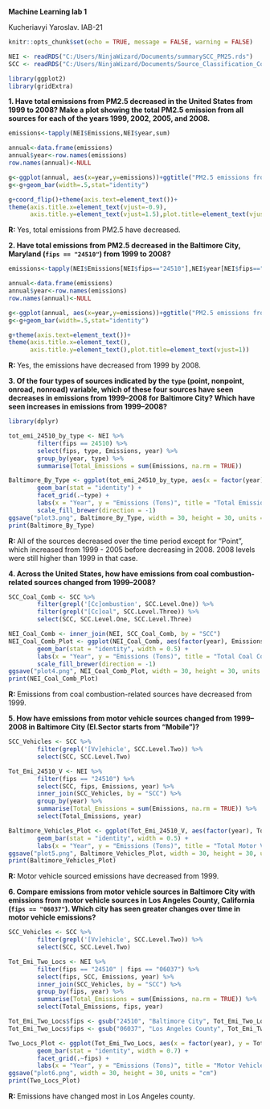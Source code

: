 
**Machine Learning lab 1**

Kucheriavyi Yaroslav. ІАВ-21

```r
knitr::opts_chunk$set(echo = TRUE, message = FALSE, warning = FALSE)
```

```r
NEI <- readRDS("C:/Users/NinjaWizard/Documents/summarySCC_PM25.rds")
SCC <- readRDS("C:/Users/NinjaWizard/Documents/Source_Classification_Code.rds")

library(ggplot2)
library(gridExtra)
```

**1. Have total emissions from PM2.5 decreased in the United States from 1999 to 2008? Make a plot showing the total PM2.5 emission from all sources for each of the years 1999, 2002, 2005, and 2008.**
```r
emissions<-tapply(NEI$Emissions,NEI$year,sum)

annual<-data.frame(emissions)
annual$year<-row.names(emissions)
row.names(annual)<-NULL

g<-ggplot(annual, aes(x=year,y=emissions))+ggtitle("PM2.5 emissions from all sources")
g<-g+geom_bar(width=.5,stat="identity")

g+coord_flip()+theme(axis.text=element_text())+
theme(axis.title.x=element_text(vjust=-0.9),
      axis.title.y=element_text(vjust=1.5),plot.title=element_text(vjust=1))
```

**R: **Yes, total emissions from PM2.5 have decreased.

**2. Have total emissions from PM2.5 decreased in the Baltimore City, Maryland (`fips == "24510"`) from 1999 to 2008?**
```r
emissions<-tapply(NEI$Emissions[NEI$fips=="24510"],NEI$year[NEI$fips=="24510"],sum)

annual<-data.frame(emissions)
annual$year<-row.names(emissions)
row.names(annual)<-NULL

g<-ggplot(annual, aes(x=year,y=emissions))+ggtitle("PM2.5 emissions from all sources in Baltimore")
g<-g+geom_bar(width=.5,stat="identity")

g+theme(axis.text=element_text())+
theme(axis.title.x=element_text(),
      axis.title.y=element_text(),plot.title=element_text(vjust=1))
```

**R: **Yes, the emissions have decreased from 1999 by 2008.

**3. Of the four types of sources indicated by the `type` (point, nonpoint, onroad, nonroad) variable, which of these four sources have seen decreases in emissions from 1999–2008 for Baltimore City? Which have seen increases in emissions from 1999–2008?**
```r
library(dplyr)

tot_emi_24510_by_type <- NEI %>%
        filter(fips == 24510) %>%
        select(fips, type, Emissions, year) %>%
        group_by(year, type) %>%
        summarise(Total_Emissions = sum(Emissions, na.rm = TRUE))

Baltimore_By_Type <- ggplot(tot_emi_24510_by_type, aes(x = factor(year), y = Total_Emissions, fill = type)) +
        geom_bar(stat = "identity") +
        facet_grid(.~type) + 
        labs(x = "Year", y = "Emissions (Tons)", title = "Total Emissions By Type In Baltimore") +
        scale_fill_brewer(direction = -1)
ggsave("plot3.png", Baltimore_By_Type, width = 30, height = 30, units = "cm")
print(Baltimore_By_Type)
```

**R: **All of the sources decreased over the time period except for “Point”, which increased from 1999 - 2005 before decreasing in 2008. 2008 levels were still higher than 1999 in that case.

**4. Across the United States, how have emissions from coal combustion-related sources changed from 1999–2008?**
```r
SCC_Coal_Comb <- SCC %>%
        filter(grepl('[Cc]ombustion', SCC.Level.One)) %>%
        filter(grepl("[Cc]oal", SCC.Level.Three)) %>%
        select(SCC, SCC.Level.One, SCC.Level.Three)

NEI_Coal_Comb <- inner_join(NEI, SCC_Coal_Comb, by = "SCC")
NEI_Coal_Comb_Plot <- ggplot(NEI_Coal_Comb, aes(factor(year), Emissions)) +
        geom_bar(stat = "identity", width = 0.5) +
        labs(x = "Year", y = "Emissions (Tons)", title = "Total Coal Combustion Related Emissions") +
        scale_fill_brewer(direction = -1)
ggsave("plot4.png", NEI_Coal_Comb_Plot, width = 30, height = 30, units = "cm")
print(NEI_Coal_Comb_Plot)
```

**R: **Emissions from coal combustion-related sources have decreased from 1999.

**5. How have emissions from motor vehicle sources changed from 1999–2008 in Baltimore City (EI.Sector starts from "Mobile")?**
```r
SCC_Vehicles <- SCC %>%
        filter(grepl('[Vv]ehicle', SCC.Level.Two)) %>%
        select(SCC, SCC.Level.Two)

Tot_Emi_24510_V <- NEI %>%
        filter(fips == "24510") %>%
        select(SCC, fips, Emissions, year) %>%
        inner_join(SCC_Vehicles, by = "SCC") %>%
        group_by(year) %>%
        summarise(Total_Emissions = sum(Emissions, na.rm = TRUE)) %>%
        select(Total_Emissions, year)

Baltimore_Vehicles_Plot <- ggplot(Tot_Emi_24510_V, aes(factor(year), Total_Emissions)) +
        geom_bar(stat = "identity", width = 0.5) +
        labs(x = "Year", y = "Emissions (Tons)", title = "Total Motor Vehicle Related Emissions In Baltimore")
ggsave("plot5.png", Baltimore_Vehicles_Plot, width = 30, height = 30, units = "cm")
print(Baltimore_Vehicles_Plot)
```

**R: **Motor vehicle sourced emissions have decreased from 1999.

**6. Compare emissions from motor vehicle sources in Baltimore City with emissions from motor vehicle sources in Los Angeles County, California (`fips == "06037"`). Which city has seen greater changes over time in motor vehicle emissions?**
```r
SCC_Vehicles <- SCC %>%
        filter(grepl('[Vv]ehicle', SCC.Level.Two)) %>%
        select(SCC, SCC.Level.Two)

Tot_Emi_Two_Locs <- NEI %>%
        filter(fips == "24510" | fips == "06037") %>%
        select(fips, SCC, Emissions, year) %>%
        inner_join(SCC_Vehicles, by = "SCC") %>%
        group_by(fips, year) %>%
        summarise(Total_Emissions = sum(Emissions, na.rm = TRUE)) %>%
        select(Total_Emissions, fips, year)

Tot_Emi_Two_Locs$fips <- gsub("24510", "Baltimore City", Tot_Emi_Two_Locs$fips)
Tot_Emi_Two_Locs$fips <- gsub("06037", "Los Angeles County", Tot_Emi_Two_Locs$fips)

Two_Locs_Plot <- ggplot(Tot_Emi_Two_Locs, aes(x = factor(year), y = Total_Emissions, fill = fips)) +
        geom_bar(stat = "identity", width = 0.7) +
        facet_grid(.~fips) + 
        labs(x = "Year", y = "Emissions (Tons)", title = "Motor Vehicle Emissions in Baltimore City and Los Angeles County")
ggsave("plot6.png", width = 30, height = 30, units = "cm")
print(Two_Locs_Plot)
```

**R: **Emissions have changed most in Los Angeles county.
